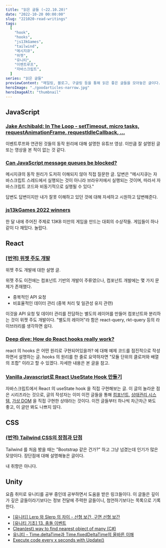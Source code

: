 ```yaml
---
title: "읽은 글들 (~22.10.20)"
date: "2022-10-20 00:00:00"
slug: "221020-read-writings"
tags:
  [
    "hook",
    "hooks",
    "js13kGames",
    "tailwind",
    "메시지큐",
    "위젯",
    "유니티",
    "이벤트루프",
    "자바스크립트",
  ]
series: "읽은 글들"
previewContent: "메일링, 블로그, 구글링 등을 통해 읽은 좋은 글들을 모아놓은 글이다."
heroImage: "./goodarticles-narrow.jpg"
heroImageAlt: "thumbnail"
---
```


## JavaScript

### [Jake Archibald: In The Loop - setTimeout, micro tasks, requestAnimationFrame, requestIdleCallback, …](https://www.youtube.com/watch?v=cCOL7MC4Pl0)

이벤트루프와 연관된 것들의 동작 원리에 대해 설명한 유튜브 영상. 이만큼 잘 설명된 글 또는 영상을 본 적이 없는 것 같다.

### [Can JavaScript message queues be blocked?](https://stackoverflow.com/questions/73934092/can-javascript-message-queues-be-blocked)

메시지큐의 동작 원리가 도저히 이해되지 않아 직접 질문한 글. 답변은 "메시지큐는 자바스크립트 스레드에서 실행되는 것이 아니라 브라우저에서 실행되는 것이며, 따라서 자바스크립트 코드와 비동기적으로 실행될 수 있다."

답변도 답변이지만 내가 잘못 이해하고 있던 것에 대해 자세하고 시원하고 답변해준다.

### [js13kGames 2022 winners](https://github.blog/2022-10-06-js13k-2022-winners/)

한 달 내에 주어진 주제로 13KB 미만의 게임을 만드는 대회의 수상작들. 게임들이 하나같이 다 재밌다. 놀랍다.

## React

### [[번역] 위젯 주도 개발](https://medium.com/@yujso66/%EB%B2%88%EC%97%AD-%EC%9C%84%EC%A0%AF-%EC%A3%BC%EB%8F%84-%EA%B0%9C%EB%B0%9C-b3e95b261c18)

위젯 주도 개발에 대한 설명 글.

위젯 주도 이전에는 컴포넌트 기반의 개발이 주류였으나, 컴포넌트 개발에는 몇 가지 문제가 존재했다.

- 중복적인 API 요청
- 비효율적인 데이터 관리 (중복 처리 및 일관성 유지 관련)

이것을 API 요청 및 데이터 관리를 전담하는 별도의 레이어를 만들어 컴포넌트와 분리하는 것이 위젯 주도 개발이다. "별도의 레이어"라 함은 react-query, rkt-query 등의 라이브러리를 생각하면 쉽다.

### [Deep dive: How do React hooks really work?](https://www.netlify.com/blog/2019/03/11/deep-dive-how-do-react-hooks-really-work/)

react 의 hooks 은 어떤 원리로 구현되어있을까? 에 대해 예제 코드를 점진적으로 작성하면서 설명하는 글. hooks 의 원리를 한 줄로 요약하자면 "모듈 단위의 클로저와 배열의 조합" 이라고 할 수 있겠다. 자세한 내용은 본 글을 참고.

### [Vanilla Javascript로 React UseState Hook 만들기](https://junilhwang.github.io/TIL/Javascript/Design/Vanilla-JS-Make-useSate-hook/)

자바스크립트에서 React 의 useState hook 을 직접 구현해보는 글. 이 글의 놀라운 점은 시리즈라는 것으로, 글의 작성자는 이미 이전 글들을 통해 [컴포넌트](https://junilhwang.github.io/TIL/Javascript/Design/Vanilla-JS-Component/), [상태관리 시스템](https://junilhwang.github.io/TIL/Javascript/Design/Vanilla-JS-Store/), [가상 DOM](https://junilhwang.github.io/TIL/Javascript/Design/Vanilla-JS-Virtual-DOM/) 을 직접 구현한 상태라는 것이다. 이전 글들부터 하나씩 차근차근 봐도 좋고, 이 글만 봐도 나쁘지 않다.

## CSS

### [(번역) Tailwind CSS의 장점과 단점](https://ykss.netlify.app/translation/the_pros_and_cons_of_tailwindcss/)

Tailwind 를 처음 봤을 때는 "Bootstrap 같은 건가?" 하고 그냥 넘겼는데 인기가 많은 모양이다. 장단점에 대해 설명해놓은 글이다.

내 취향은 아니다.

## Unity

요즘 취미로 유니티를 공부 중인데 공부하면서 도움을 받은 링크들이다. 이 글들은 깊이가 깊은 글들이라기보다는 정보 전달에 주력한 글들이니, 첨언하기보다는 목록으로 기록한다.

- [[유니티] Lerp 와 Slerp 의 차이 - 선형 보간, 구면 선형 보간](https://gnaseel.tistory.com/14)
- [[유니티 기초] 13. 충돌 이벤트](https://m.blog.naver.com/PostView.nhn?isHttpsRedirect=true&blogId=gold_metal&logNo=220499531497)
- [Clean(est) way to find nearest object of many (C#)](https://forum.unity.com/threads/clean-est-way-to-find-nearest-object-of-many-c.44315/)
- [유니티 - Time.deltaTime과 Time.fixedDeltaTime의 올바른 이해](https://rito15.github.io/posts/unity-deltatime-and-fixeddeltatime/)
- [Execute code every x seconds with Update()](https://answers.unity.com/questions/17131/execute-code-every-x-seconds-with-update.html)
